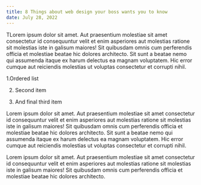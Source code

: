 ```yaml
---
title: 8 Things about web design your boss wants you to know
date: July 28, 2022
---
```


TLorem ipsum dolor sit amet. Aut praesentium molestiae sit amet consectetur id consequuntur velit et enim asperiores aut molestias ratione sit molestias iste in galisum maiores! Sit quibusdam omnis cum perferendis officia et molestiae beatae hic dolores architecto. Sit sunt a beatae nemo qui assumenda itaque ex harum delectus ea magnam voluptatem. Hic error cumque aut reiciendis molestias ut voluptas consectetur et corrupti nihil.

1.Ordered list

2. Second item

3. And final third item

Lorem ipsum dolor sit amet. Aut praesentium molestiae sit amet consectetur id consequuntur velit et enim asperiores aut molestias ratione sit molestias iste in galisum maiores! Sit quibusdam omnis cum perferendis officia et molestiae beatae hic dolores architecto. Sit sunt a beatae nemo qui assumenda itaque ex harum delectus ea magnam voluptatem. Hic error cumque aut reiciendis molestias ut voluptas consectetur et corrupti nihil.

Lorem ipsum dolor sit amet. Aut praesentium molestiae sit amet consectetur id consequuntur velit et enim asperiores aut molestias ratione sit molestias iste in galisum maiores! Sit quibusdam omnis cum perferendis officia et molestiae beatae hic dolores architecto.
